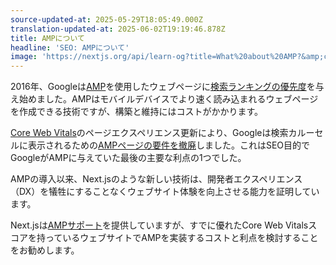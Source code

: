 ```yaml
---
source-updated-at: 2025-05-29T18:05:49.000Z
translation-updated-at: 2025-06-02T19:19:46.878Z
title: AMPについて
headline: 'SEO: AMPについて'
image: 'https://nextjs.org/api/learn-og?title=What%20about%20AMP?&amp;chapter=12'
---
```


2016年、Googleは[AMP](https://amp.dev/)を使用したウェブページに[検索ランキングの優先度](https://developers.google.com/search/docs/guides/about-amp)を与え始めました。AMPはモバイルデバイスでより速く読み込まれるウェブページを作成できる技術ですが、構築と維持にはコストがかかります。

[Core Web Vitals](https://web.dev/vitals/)のページエクスペリエンス更新により、Googleは検索カルーセルに表示されるための[AMPページの要件を撤廃](https://developers.google.com/search/blog/2021/04/more-details-page-experience#details)しました。これはSEO目的でGoogleがAMPに与えていた最後の主要な利点の1つでした。

AMPの導入以来、Next.jsのような新しい技術は、開発者エクスペリエンス（DX）を犠牲にすることなくウェブサイト体験を向上させる能力を証明しています。

Next.jsは[AMPサポート](https://nextjs.org/docs/advanced-features/amp-support/introduction)を提供していますが、すでに優れたCore Web Vitalsスコアを持っているウェブサイトでAMPを実装するコストと利点を検討することをお勧めします。